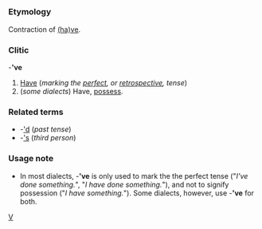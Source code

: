 =={{en}}==
[[Category:English language|V]]
===Etymology===
Contraction of [[have|(ha)ve]].
===Clitic===
-''''ve'''

#[[Have]] (''marking the [[perfect]], or [[retrospective]], tense'')
#(''some dialects'') Have, [[possess]].
===Related terms===
*-[['d]] (''past tense'')
*-[['s]] (''third person'')

===Usage note===
*In most dialects, -''''ve''' is only used to mark the the perfect tense ("''I've done something.''", "''I have done something.''"), and not to signify possession ("''I have something.''"). Some dialects, however, use -''''ve''' for both.